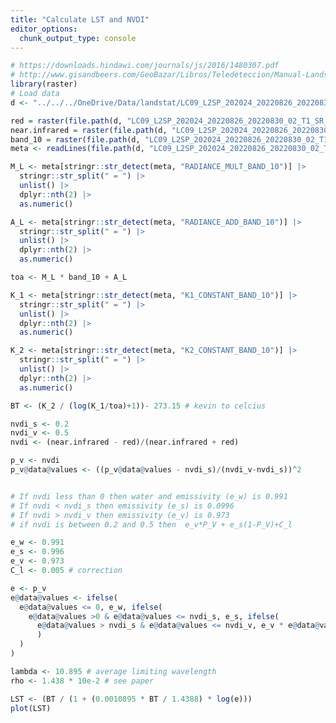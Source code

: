 ```yaml
---
title: "Calculate LST and NVDI"
editor_options: 
  chunk_output_type: console
---
```


```r
# https://downloads.hindawi.com/journals/js/2016/1480307.pdf
# http://www.gisandbeers.com/GeoBazar/Libros/Teledeteccion/Manual-Landsat-9-Handbook.pdf
library(raster)
# Load data
d <- "../../../OneDrive/Data/landstat/LC09_L2SP_202024_20220826_20220830_02_T1/"

red = raster(file.path(d, "LC09_L2SP_202024_20220826_20220830_02_T1_SR_B4.TIF"))
near.infrared = raster(file.path(d, "LC09_L2SP_202024_20220826_20220830_02_T1_SR_B5.TIF"))
band_10 = raster(file.path(d, "LC09_L2SP_202024_20220826_20220830_02_T1_ST_B10.TIF"))
meta <- readLines(file.path(d, "LC09_L2SP_202024_20220826_20220830_02_T1_MTL.txt"))

M_L <- meta[stringr::str_detect(meta, "RADIANCE_MULT_BAND_10")] |>
  stringr::str_split(" = ") |>
  unlist() |>
  dplyr::nth(2) |>
  as.numeric()

A_L <- meta[stringr::str_detect(meta, "RADIANCE_ADD_BAND_10")] |>
  stringr::str_split(" = ") |>
  unlist() |>
  dplyr::nth(2) |>
  as.numeric()

toa <- M_L * band_10 + A_L

K_1 <- meta[stringr::str_detect(meta, "K1_CONSTANT_BAND_10")] |>
  stringr::str_split(" = ") |>
  unlist() |>
  dplyr::nth(2) |>
  as.numeric()

K_2 <- meta[stringr::str_detect(meta, "K2_CONSTANT_BAND_10")] |>
  stringr::str_split(" = ") |>
  unlist() |>
  dplyr::nth(2) |>
  as.numeric()

BT <- (K_2 / (log(K_1/toa)+1))- 273.15 # kevin to celcius

nvdi_s <- 0.2
nvdi_v <- 0.5
nvdi <- (near.infrared - red)/(near.infrared + red)

p_v <- nvdi
p_v@data@values <- ((p_v@data@values - nvdi_s)/(nvdi_v-nvdi_s))^2


# If nvdi less than 0 then water and emissivity (e_w) is 0.991
# If nvdi < nvdi_s then emissivity (e_s) is 0.0996
# If nvdi > nvdi_v then emissivity (e_v) is 0.973
# if nvdi is between 0.2 and 0.5 then  e_v*P_V + e_s(1-P_V)+C_l

e_w <- 0.991
e_s <- 0.996
e_v <- 0.973
C_l <- 0.005 # correction

e <- p_v
e@data@values <- ifelse(
  e@data@values <= 0, e_w, ifelse(
    e@data@values >0 & e@data@values <= nvdi_s, e_s, ifelse(
      e@data@values > nvdi_s & e@data@values <= nvdi_v, e_v * e@data@values + e_s * (1-e@data@values) + C_l, e_v
      )
  )
)

lambda <- 10.895 # average limiting wavelength
rho <- 1.438 * 10e-2 # see paper

LST <- (BT / (1 + (0.0010895 * BT / 1.4388) * log(e)))
plot(LST)

```